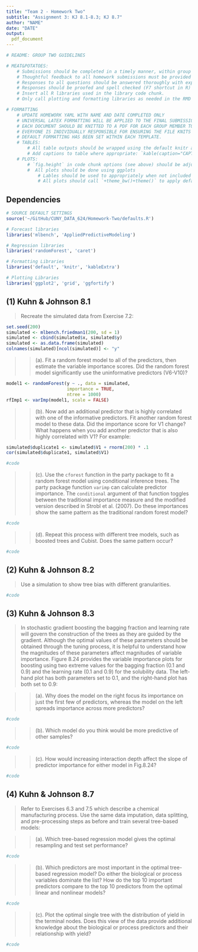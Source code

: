 ```yaml
---
title: "Team 2 - Homework Two"
subtitle: "Assignment 3: KJ 8.1-8.3; KJ 8.7"
author: "NAME"
date: "DATE"
output: 
  pdf_document
---
```


```r
# README: GROUP TWO GUIDELINES

# MEAT&POTATOES:
    # Submissions should be completed in a timely manner, within group internal deadlines. 
    # Thoughtful feedback to all homework submissions must be provided in order to compile work. 
    # Responses to all questions should be answered thoroughly with explanations. 
    # Responses should be proofed and spell checked (F7 shortcut in R) upon completion. 
    # Insert all R libraries used in the library code chunk.
    # Only call plotting and formatting libraries as needed in the RMD to compile assignment 

# FORMATTING
    # UPDATE HOMEWORK YAML WITH NAME AND DATE COMPLETED ONLY 
    # UNIVERSAL LATEX FORMATTING WILL BE APPLIED TO THE FINAL SUBMISSION TO ENSURE EVERYONE                               CAN COMPILE DOCUMENT ON THEIR MACHINE
    # EACH DOCUMENT SHOULD BE KNITTED TO A PDF FOR EACH GROUP MEMBER TO REVIEW.
    # EVERYONE IS INDIVIDUALLY RESPONSIBLE FOR ENSURING THE FILE KNITS PROPERLY. 
    # DEFAULT FORMATTING HAS BEEN SET WITHIN EACH TEMPLATE.  
    # TABLES: 
        # All table outputs should be wrapped using the default knitr and kable_styling settings:                             `%>% kable() %>% kable_styling() %>% row_spec()`
        # Add captions to table where appropriate: `kable(caption="CAPTION")`
    # PLOTS:
        # `fig.height` in code chunk options (see above) should be adjusted to larger size when needed (default=3)
        #  All plots should be done using ggplots 
            # Lables should be used to appropriately when not included default graph:                                             `+labs(title="", subtitle="", x="", y="")`
            # All plots should call `+theme_bw()+theme()` to apply default settings
```

## Dependencies 

```r
# SOURCE DEFAULT SETTINGS
source('~/GitHub/CUNY_DATA_624/Homework-Two/defaults.R')
```

```r
# Forecast libraries
libraries('mlbench', 'AppliedPredictiveModeling')

# Regression libraries
libraries('randomForest', 'caret')

# Formatting Libraries
libraries('default', 'knitr', 'kableExtra')

# Plotting Libraries
libraries('ggplot2', 'grid', 'ggfortify')
```


## (1) Kuhn & Johnson 8.1

> Recreate the simulated data from Exercise 7.2:

```r
set.seed(200)
simulated <- mlbench.friedman1(200, sd = 1) 
simulated <- cbind(simulated$x, simulated$y)
simulated <- as.data.frame(simulated) 
colnames(simulated)[ncol(simulated)] <- "y"
```

>> (a). Fit a random forest model to all of the predictors, then estimate the variable importance scores. Did the random forest model significantly use the uninformative predictors (V6-V10)?

```r
model1 <- randomForest(y ~ ., data = simulated, 
                       importance = TRUE, 
                       ntree = 1000)
rfImp1 <- varImp(model1, scale = FALSE)
```

>> (b). Now add an additional predictor that is highly correlated with one of the informative predictors. Fit another random forest model to these data. Did the importance score for V1 change? What happens when you add another predictor that is also highly correlated with V1? For example:

```r
simulated$duplicate1 <- simulated$V1 + rnorm(200) * .1 
cor(simulated$duplicate1, simulated$V1)
```

```r
#code
```

>> (c). Use the `cforest` function in the party package to fit a random forest model using conditional inference trees. The party package function `varimp` can calculate predictor importance. The `conditional` argument of that function toggles between the traditional importance measure and the modified version described in Strobl et al. (2007). Do these importances show the same pattern as the traditional random forest model?

```r
#code
```

>> (d). Repeat this process with different tree models, such as boosted trees and Cubist. Does the same pattern occur?

```r
#code
```

## (2) Kuhn & Johnson 8.2 
> Use a simulation to show tree bias with different granularities.

```r
#code
```

## (3) Kuhn & Johnson 8.3
> In stochastic gradient boosting the bagging fraction and learning rate will govern the construction of the trees as they are guided by the gradient. Although the optimal values of these parameters should be obtained through the tuning process, it is helpful to understand how the magnitudes of these parameters affect magnitudes of variable importance. Figure 8.24 provides the variable importance plots for boosting using two extreme values for the bagging fraction (0.1 and 0.9) and the learning rate (0.1 and 0.9) for the solubility data. The left-hand plot has both parameters set to 0.1, and the right-hand plot has both set to 0.9:
 
>> (a). Why does the model on the right focus its importance on just the first few of predictors, whereas the model on the left spreads importance across more predictors? 

```r
#code
```

>> (b). Which model do you think would be more predictive of other samples? 

```r
#code
```

>> (c). How would increasing interaction depth affect the slope of predictor importance for either model in Fig.8.24?

```r
#code
```

## (4) Kuhn & Johnson 8.7

>Refer to Exercises 6.3 and 7.5 which describe a chemical manufacturing process. Use the same data imputation, data splitting, and pre-processing steps as before and train several tree-based models:

>> (a). Which tree-based regression model gives the optimal resampling and test set performance? 

```r
#code
```

>> (b). Which predictors are most important in the optimal tree-based regression model? Do either the biological or process variables dominate the list? How do the top 10 important predictors compare to the top 10 predictors from the optimal linear and nonlinear models?

```r
#code
```

>> (c). Plot the optimal single tree with the distribution of yield in the terminal nodes. Does this view of the data provide additional knowledge about the biological or process predictors and their relationship with yield?

```r
#code
```